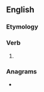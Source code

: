 ==English==

===Etymology===
{{suffix|note|est|lang=en}}

===Verb===
{{head|en|verb form}}

# {{en-archaic second-person singular of|note|lang=en}}

===Anagrams===
* {{anagrams|en|a=enostt|Teston|Totnes|ostent|teston}}